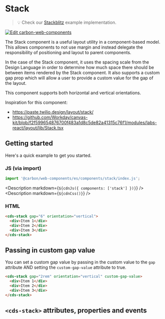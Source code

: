 
# Stack

> 💡 Check our
> [Stackblitz](https://stackblitz.com/github/carbon-design-system/carbon-for-ibm-dotcom/tree/main/packages/web-components/examples/stackblitz/basic/components/stack)
> example implementation.

[![Edit carbon-web-components](https://developer.stackblitz.com/img/open_in_stackblitz.svg)](https://stackblitz.com/github/carbon-design-system/carbon-for-ibm-dotcom/tree/main/packages/carbon-web-components/examples/stackblitz/basic/components/stack)

The Stack component is a useful layout utility in a component-based model. This
allows components to not use margin and instead delegate the responsibility of
positioning and layout to parent components.

In the case of the Stack component, it uses the spacing scale from the Design
Language in order to determine how much space there should be between items
rendered by the Stack component. It also supports a custom gap prop which will
allow a user to provide a custom value for the gap of the layout.

This component supports both horizontal and vertical orientations.

Inspiration for this component:

- https://paste.twilio.design/layout/stack/
- https://github.com/Workday/canvas-kit/blob/f2f599654876700f483a1d8c5de82a41315c76f1/modules/labs-react/layout/lib/Stack.tsx

## Getting started

Here's a quick example to get you started.

### JS (via import)

```javascript
import '@carbon/web-components/es/components/stack/index.js';
```

<Description markdown={`${cdnJs({ components: ['stack'] })}`} />
<Description markdown={`${cdnCss()}`} />

### HTML

```html
<cds-stack gap="6" orientation="vertical">
  <div>Item 1</div>
  <div>Item 2</div>
  <div>Item 3</div>
</cds-stack>
```

## Passing in custom gap value

You can set a custom gap value by passing in the custom value to the `gap`
attribute AND setting the `custom-gap-value` attribute to true.

```html
<cds-stack gap="2rem" orientation="vertical" custom-gap-value>
  <div>Item 1</div>
  <div>Item 2</div>
  <div>Item 3</div>
</cds-stack>
```

## `<cds-stack>` attributes, properties and events

<Props of="cds-stack" />
